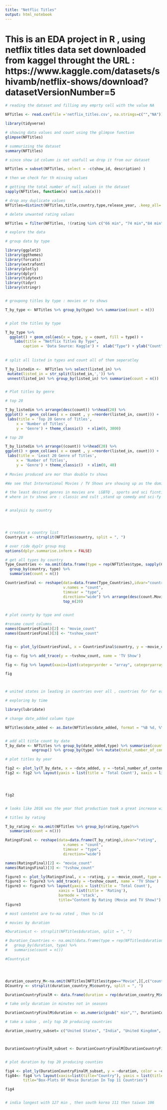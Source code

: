 ```yaml
---
title: "Netflic Titles"
output: html_notebook
---
```


# This is an EDA project in R , using netflix titles data set downloaded from kaggel throught the URL : https://www.kaggle.com/datasets/shivamb/netflix-shows/download?datasetVersionNumber=5 

```r
# reading the dataset and filling any emprty cell with the value NA

NFTitles <- read.csv(file ='netflix_titles.csv', na.strings=c("","NA"))


```


```r
library(tidyverse)

# showing data values and count using the glimpse function
glimpse(NFTitles)

# summurizing the dataset
summary(NFTitles)

```


```r
# since show id column is not usefull we drop it from our dataset

NFTitles = subset(NFTitles, select = -c(show_id, description) )

# then we check for th missing values

```


```r

# getting the total number of null values in the dataset
sapply(NFTitles, function(x) sum(is.na(x)))

```


```r
# drop any duplicate values
NFTitles=distinct(NFTitles,title,country,type,release_year, .keep_all= TRUE)

# delete unwanted rating values

NFTitles = filter(NFTitles, !(rating %in% c("66 min", "74 min","84 min")))


```


```r
# explore the data

# group data by type

library(ggplot2)
library(ggthemes)
library(forcats)
library(extrafont)
library(plotly)
library(dplyr)
library(tidytext)
library(tidyr)
library(stringr)


# groupong titles by type : movies or tv shows

T_by_type <- NFTitles %>% group_by(type) %>% summarise(count = n())


# plot the titles by type

T_by_type %>%
  ggplot() + geom_col(aes(x = type, y = count, fill = type)) +
    labs(title = "Netflix Titles By Type",
        caption = 'Data Source: Kaggle') +  xlab("Type") + ylab("Count") + theme_classic()
 
    
# split all listed in types and count all of them seperatley

T_by_listedin <-  NFTitles %>% select(listed_in) %>%
 mutate(listed_in = str_split(listed_in,',')) %>%
 unnest(listed_in) %>% group_by(listed_in) %>% summarise(count = n()) 


# Plot titles by genre

# top 20

T_by_listedin %>% arrange(desc(count)) %>%head(20) %>%
ggplot() + geom_col(aes( x = count , y =reorder(listed_in, count))) +
 labs(title = 'Top 20 Genre of Titles',
     x = 'Number of Titles',
     y = 'Genre') + theme_classic()  + xlim(0, 3000)

# top 20

T_by_listedin %>% arrange((count)) %>%head(20) %>%
ggplot() + geom_col(aes( x = count , y =reorder(listed_in, count))) +
 labs(title = 'Least 20 Genre of Titles',
     x = 'Number of Titles',
     y = 'Genre') + theme_classic()  + xlim(0, 40)
  
# Movies produced are mor than double tv shows

#We see that International Movies / TV Shows are showing up as the dominant category in both Movies and TV Shows, followed by Dramas and Comedies ,

# the least desired genres in movies are  LGBTQ , sports and sci ficntion & fantasy
# where in tv shows are : classic and cult ,stand up comedy and sci-fy and fanatsy



```


```r

# analysis by country 




# creates a country list
CountryLst <- strsplit(NFTitles$country, split = ", ")

# over ride dyplr group msg
options(dplyr.summarise.inform = FALSE)

# get all types by country
Type_Countries <- na.omit(data.frame(type = rep(NFTitles$type, sapply(CountryLst, length)), country = unlist(CountryLst))) %>% 
  group_by(country, type) %>%
  summarise(count = n())

CountriesFinal <- reshape(data=data.frame(Type_Countries),idvar="country",
                          v.names = "count",
                          timevar = "type",
                          direction="wide") %>% arrange(desc(count.Movie)) %>%
                          top_n(20)

  
# plot county by type and count 

#rename count columns
names(CountriesFinal)[2] <- "movie_count"
names(CountriesFinal)[3] <- "tvshow_count"


fig <- plot_ly(CountriesFinal, x = CountriesFinal$country, y = ~movie_count, type = 'bar', name = 'Movie')

fig <- fig %>% add_trace(y = ~tvshow_count, name = 'TV Show')

fig <- fig %>% layout(xaxis=list(categoryorder = "array", categoryarray = CountriesFinal$country, title="Country"), yaxis = list(title = 'Amount of content'), barmode = 'stack', title = 'top 10 countries by produced contetnt ( Movies )')

fig



# united states in leading in countries over all , countries for far east asian tend to produce more tv shows than movies ( japan , south korea ,taiwan and singapore)
```


```r

# exploring by time

library(lubridate)

# change date_added column type 

NFTitles$date_added <- as.Date(NFTitles$date_added, format = "%B %d, %Y")


# add all title count by date
T_by_date <- NFTitles %>% group_by(date_added,type) %>% summarise(count_on_day = n()) %>% 
            ungroup() %>% group_by(type) %>% mutate(total_number_of_content = cumsum(count_on_day))

# plot titles by year

fig2 <- plot_ly(T_by_date, x = ~date_added, y = ~total_number_of_content, color = ~type, type = 'scatter', mode = 'lines', colors=c("#bd3939",  "#9addbd", "#399ba3")) 
fig2 <- fig2 %>% layout(yaxis = list(title = 'Total Count'), xaxis = list(title = 'Year',nticks=8), title="Amount of Content by Time") 




fig2


# looks like 2016 was the year that production took a great increase with exponential level , with movies leading more than 2x tv shows .
```


```r
# titles by rating 

T_by_rating <- na.omit(NFTitles %>% group_by(rating,type)%>% 
  summarise(count = n()))

RatingsFinal <- reshape(data=data.frame(T_by_rating),idvar="rating",
                          v.names = "count",
                          timevar = "type",
                          direction="wide")

names(RatingsFinal)[2] <- "movie_count"
names(RatingsFinal)[3] <- "tvshow_count"

figure3 <- plot_ly(RatingsFinal, x = ~rating, y = ~movie_count, type = 'bar', name = 'Movie')
figure3 <- figure3 %>% add_trace(y = ~tvshow_count, name = 'TV Show')
figure3 <- figure3 %>% layout(yaxis = list(title = 'Total Count'),
                        xaxis = list(title = 'Rating'),
                        barmode = 'stack', 
                        title="Content By Rating (Movie and TV Show)")
figure3

# most contetnt are tv-ma rated , then tv-14 

```

```r
# movies by duration 

#DurationLst <- strsplit(NFTitles$duration, split = ", ")

# Duration_Countries <- na.omit(data.frame(type = rep(NFTitles$duration, sapply(DurationLst, length)), country = unlist(DurationLst))) %>% 
#   group_by(duration, type) %>%
#   summarise(count = n())

#CountryLst




duration_country_M<-na.omit(NFTitles[NFTitles$type=="Movie",][,c("country", "duration")])
DCountry <- strsplit(duration_country_M$country, split = ", ")

DurationCountryFinalM <- data.frame(duration = rep(duration_country_M$duration, sapply(DCountry, length)), country = unlist(DCountry))

# take only duration in minutes not in seasons

DurationCountryFinalM$duration <- as.numeric(gsub(" min","", DurationCountryFinalM$duration))

# take a subse , only top 20 producing countries

duration_country_subset= c("United States", "India", "United Kingdom", "Canada", "France", "Japan", "Spain", "South Korea", "Mexico", "Australia", "Taiwan","Italy","Turkey","Brazil","Thailand","Colombia","Taiwan","Singapore")



DurationCountryFinalM_subset <- DurationCountryFinalM[DurationCountryFinalM$country %in% duration_country_subset,]


# plot duration by top 20 producing counties

fig4 <- plot_ly(DurationCountryFinalM_subset, y = ~duration, color = ~country, type = "box")
fig84<- fig4 %>% layout(xaxis=list(title="Country"), yaxis = list(title = 'Duration (in min)'), 
        title="Box-Plots Of Movie Duration In Top 11 Countries")

fig4


# india longest with 127 min , then south korea 111 then taiwan 106


     
                      




```

```r

```

```r

```

```r

```

```r

```
